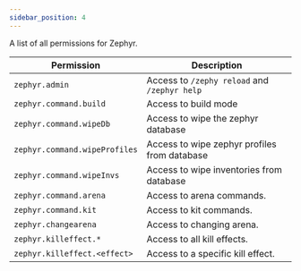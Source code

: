 ```yaml
---
sidebar_position: 4
---
```


A list of all permissions for Zephyr.

Permission                    | Description
----------------------------- | -----------------------------
`zephyr.admin`                | Access to `/zephy reload` and `/zephyr help`
`zephyr.command.build`        | Access to build mode
`zephyr.command.wipeDb`       | Access to wipe the zephyr database
`zephyr.command.wipeProfiles` | Access to wipe zephyr profiles from database
`zephyr.command.wipeInvs`     | Access to wipe inventories from database
`zephyr.command.arena`        | Access to arena commands.
`zephyr.command.kit`          | Access to kit commands.
`zephyr.changearena`          | Access to changing arena.
`zephyr.killeffect.*`         | Access to all kill effects.
`zephyr.killeffect.<effect>`  | Access to a specific kill effect.